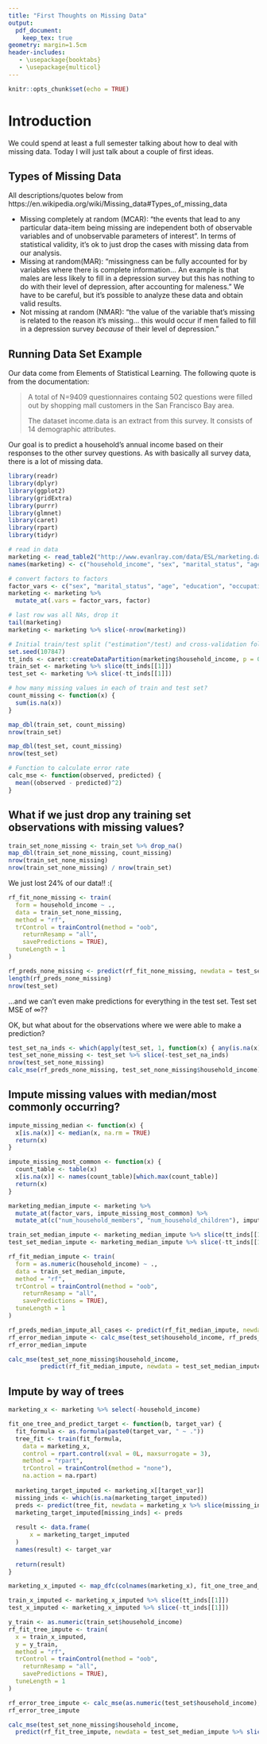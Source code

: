 ```yaml
---
title: "First Thoughts on Missing Data"
output:
  pdf_document:
    keep_tex: true
geometry: margin=1.5cm
header-includes:
   - \usepackage{booktabs}
   - \usepackage{multicol}
---
```


```r
knitr::opts_chunk$set(echo = TRUE)
```

# Introduction

We could spend at least a full semester talking about how to deal with missing data.  Today I will just talk about a couple of first ideas.

## Types of Missing Data

All descriptions/quotes below from https://en.wikipedia.org/wiki/Missing_data#Types_of_missing_data

 * Missing completely at random (MCAR): "the events that lead to any particular data-item being missing are independent both of observable variables and of unobservable parameters of interest".  In terms of statistical validity, it's ok to just drop the cases with missing data from our analysis.
 * Missing at random(MAR): "missingness can be fully accounted for by variables where there is complete information...  An example is that males are less likely to fill in a depression survey but this has nothing to do with their level of depression, after accounting for maleness."  We have to be careful, but it's possible to analyze these data and obtain valid results.
 * Not missing at random (NMAR): "the value of the variable that's missing is related to the reason it's missing... this would occur if men failed to fill in a depression survey *because* of their level of depression."

## Running Data Set Example

Our data come from Elements of Statistical Learning.  The following quote is from the documentation:

> A total of N=9409 questionnaires containg 502 questions were filled out by shopping mall customers in the San Francisco Bay area. 
>
> The dataset income.data is an extract from this survey. It consists of 14 demographic attributes.

Our goal is to predict a household's annual income based on their responses to the other survey questions.  As with basically all survey data, there is a lot of missing data.

```r
library(readr)
library(dplyr)
library(ggplot2)
library(gridExtra)
library(purrr)
library(glmnet)
library(caret)
library(rpart)
library(tidyr)

# read in data
marketing <- read_table2("http://www.evanlray.com/data/ESL/marketing.data", col_names = FALSE)
names(marketing) <- c("household_income", "sex", "marital_status", "age", "education", "occupation", "time_in_bay_area", "dual_income", "num_household_members", "num_household_children", "householder_status", "home_type", "ethnicity", "home_language")

# convert factors to factors
factor_vars <- c("sex", "marital_status", "age", "education", "occupation", "time_in_bay_area", "dual_income", "householder_status", "home_type", "ethnicity", "home_language")
marketing <- marketing %>%
  mutate_at(.vars = factor_vars, factor)

# last row was all NAs, drop it
tail(marketing)
marketing <- marketing %>% slice(-nrow(marketing))

# Initial train/test split ("estimation"/test) and cross-validation folds
set.seed(107847)
tt_inds <- caret::createDataPartition(marketing$household_income, p = 0.8)
train_set <- marketing %>% slice(tt_inds[[1]])
test_set <- marketing %>% slice(-tt_inds[[1]])

# how many missing values in each of train and test set?
count_missing <- function(x) {
  sum(is.na(x))
}

map_dbl(train_set, count_missing)
nrow(train_set)

map_dbl(test_set, count_missing)
nrow(test_set)

# Function to calculate error rate
calc_mse <- function(observed, predicted) {
  mean((observed - predicted)^2)
}
```

## What if we just drop any training set observations with missing values?

```r
train_set_none_missing <- train_set %>% drop_na()
map_dbl(train_set_none_missing, count_missing)
nrow(train_set_none_missing)
nrow(train_set_none_missing) / nrow(train_set)
```

We just lost 24% of our data!! :(

```r
rf_fit_none_missing <- train(
  form = household_income ~ .,
  data = train_set_none_missing,
  method = "rf",
  trControl = trainControl(method = "oob",
    returnResamp = "all",
    savePredictions = TRUE),
  tuneLength = 1
)
```

```r
rf_preds_none_missing <- predict(rf_fit_none_missing, newdata = test_set)
length(rf_preds_none_missing)
nrow(test_set)
```

...and we can't even make predictions for everything in the test set.  Test set MSE of $\infty$??

OK, but what about for the observations where we were able to make a prediction?

```r
test_set_na_inds <- which(apply(test_set, 1, function(x) { any(is.na(x)) }))
test_set_none_missing <- test_set %>% slice(-test_set_na_inds)
nrow(test_set_none_missing)
calc_mse(rf_preds_none_missing, test_set_none_missing$household_income)
```

## Impute missing values with median/most commonly occurring?

```r
impute_missing_median <- function(x) {
  x[is.na(x)] <- median(x, na.rm = TRUE)
  return(x)
}

impute_missing_most_common <- function(x) {
  count_table <- table(x)
  x[is.na(x)] <- names(count_table)[which.max(count_table)]
  return(x)
}

marketing_median_impute <- marketing %>%
  mutate_at(factor_vars, impute_missing_most_common) %>%
  mutate_at(c("num_household_members", "num_household_children"), impute_missing_median)

train_set_median_impute <- marketing_median_impute %>% slice(tt_inds[[1]])
test_set_median_impute <- marketing_median_impute %>% slice(-tt_inds[[1]])

rf_fit_median_impute <- train(
  form = as.numeric(household_income) ~ .,
  data = train_set_median_impute,
  method = "rf",
  trControl = trainControl(method = "oob",
    returnResamp = "all",
    savePredictions = TRUE),
  tuneLength = 1
)
```

```r
rf_preds_median_impute_all_cases <- predict(rf_fit_median_impute, newdata = test_set_median_impute)
rf_error_median_impute <- calc_mse(test_set$household_income, rf_preds_median_impute_all_cases)
rf_error_median_impute
```

```r
calc_mse(test_set_none_missing$household_income, 
         predict(rf_fit_median_impute, newdata = test_set_median_impute %>% slice(-test_set_na_inds)))
```

\newpage

## Impute by way of trees

```r
marketing_x <- marketing %>% select(-household_income)

fit_one_tree_and_predict_target <- function(b, target_var) {
  fit_formula <- as.formula(paste0(target_var, " ~ ."))
  tree_fit <- train(fit_formula,
    data = marketing_x,
    control = rpart.control(xval = 0L, maxsurrogate = 3),
    method = "rpart",
    trControl = trainControl(method = "none"),
    na.action = na.rpart)
  
  marketing_target_imputed <- marketing_x[[target_var]]
  missing_inds <- which(is.na(marketing_target_imputed))
  preds <- predict(tree_fit, newdata = marketing_x %>% slice(missing_inds), na.action = na.rpart)
  marketing_target_imputed[missing_inds] <- preds
  
  result <- data.frame(
      x = marketing_target_imputed
  )
  names(result) <- target_var
  
  return(result)
}
```

```r
marketing_x_imputed <- map_dfc(colnames(marketing_x), fit_one_tree_and_predict_target, b = 1L)
```

```r
train_x_imputed <- marketing_x_imputed %>% slice(tt_inds[[1]])
test_x_imputed <- marketing_x_imputed %>% slice(-tt_inds[[1]])
```


```r
y_train <- as.numeric(train_set$household_income)
rf_fit_tree_impute <- train(
  x = train_x_imputed,
  y = y_train,
  method = "rf",
  trControl = trainControl(method = "oob",
    returnResamp = "all",
    savePredictions = TRUE),
  tuneLength = 1
)
```

```r
rf_error_tree_impute <- calc_mse(as.numeric(test_set$household_income), predict(rf_fit_tree_impute, newdata = test_x_imputed))
rf_error_tree_impute
```

```r
calc_mse(test_set_none_missing$household_income, 
  predict(rf_fit_tree_impute, newdata = test_set_median_impute %>% slice(-test_set_na_inds)))
```


